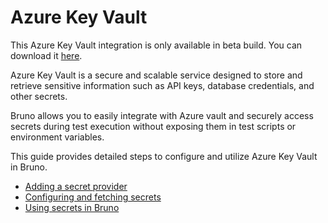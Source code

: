

# Azure Key Vault<PremiumBadge />

<Callout type="warning" emoji="">

This Azure Key Vault integration is only available in beta build. You can download it [here](https://github.com/usebruno/bruno-experimental-builds/releases/tag/v1.39.0-exp_aws_and_azure).

</Callout>

Azure Key Vault is a secure and scalable service designed to store and retrieve sensitive information such as API keys, database credentials, and other secrets. 

Bruno allows you to easily integrate with Azure vault and securely access secrets during test execution without exposing them in test scripts or environment variables. 

This guide provides detailed steps to configure and utilize Azure Key Vault in Bruno.

- [Adding a secret provider](/secrets-management/aws-secret-manager/adding-a-secret-provider)
- [Configuring and fetching secrets](/secrets-management/aws-secret-manager/configuring-and-fetching-secrets)
- [Using secrets in Bruno](./using-secrets)
